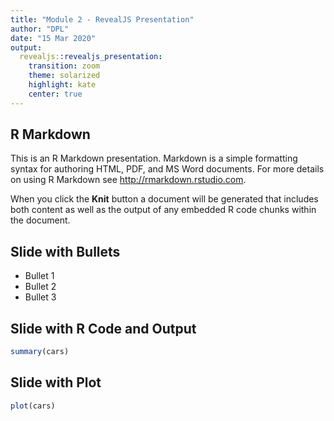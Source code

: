 ```yaml
---
title: "Module 2 - RevealJS Presentation"
author: "DPL"
date: "15 Mar 2020"
output:
  revealjs::revealjs_presentation:
    transition: zoom
    theme: solarized
    highlight: kate
    center: true
---
```


## R Markdown

This is an R Markdown presentation. Markdown is a simple formatting syntax for authoring HTML, PDF, and MS Word documents. For more details on using R Markdown see <http://rmarkdown.rstudio.com>.

When you click the **Knit** button a document will be generated that includes both content as well as the output of any embedded R code chunks within the document.

## Slide with Bullets

- Bullet 1
- Bullet 2
- Bullet 3

## Slide with R Code and Output

```r
summary(cars)
```

## Slide with Plot

```r
plot(cars)
```

